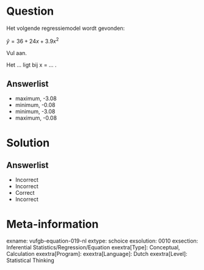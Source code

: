 Question
========

Het volgende regressiemodel wordt gevonden: 

$\hat{y} = 36+24x+3.9x^{2}$

Vul aan. 

Het ... ligt bij x = ... .
  
Answerlist
----------
* maximum, -3.08
* minimum, -0.08
* minimum, -3.08
* maximum, -0.08

Solution
========

Answerlist
----------
* Incorrect
* Incorrect
* Correct
* Incorrect

Meta-information
================
exname: vufgb-equation-019-nl
extype: schoice
exsolution: 0010
exsection: Inferential Statistics/Regression/Equation
exextra[Type]: Conceptual, Calculation
exextra[Program]: 
exextra[Language]: Dutch
exextra[Level]: Statistical Thinking